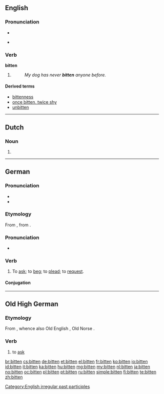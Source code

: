 {{also|Bitten}}
==English==

===Pronunciation===
* {{IPA|/ˈbɪtən/}}
* {{a|US}} {{IPA|/ˈbɪtⁿn̩/}}
*: {{rhymes|ɪtən}}

===Verb===
'''bitten'''

# {{past participle of|bite}}
#: ''My dog has never '''bitten''' anyone before.''

====Derived terms====
* [[bittenness]]
* [[once bitten, twice shy]]
* [[unbitten]]

[[Category:English irregular past participles]]

----

==Dutch==

===Noun===
{{head|nl}}

# {{nl-noun-form|pl=1|bit}}

----

==German==

===Pronunciation===
* {{IPA|/'bɪtn̩/|ˈbɪtən|lang=de}}
* {{audio|De-bitten.ogg|audio}}

===Etymology===
From {{etyl|goh|de}} {{term|bitten|lang=goh}}, from {{proto|Germanic|bidjanan|lang=de}}.

===Pronunciation===
* {{audio|De-at-bitten.ogg|audio (Austria)}}

===Verb===
{{de-verb}}

# {{transitive|or|intransitive}} To [[ask]]; to [[beg]]; to [[plead]]; to [[request]].

====Conjugation====
{{de-conj-strong|bitt|bat|gebeten|h|e||bät|a}}

----

==Old High German==

===Etymology===
From {{proto|Germanic|bidjanan|lang=goh}}, whence also Old English {{term|biddan|lang=ang}}, Old Norse {{term|biðja|lang=non}}.

===Verb===
{{head|goh|verb}}

# to [[ask]]

[[br:bitten]]
[[cs:bitten]]
[[de:bitten]]
[[et:bitten]]
[[el:bitten]]
[[fr:bitten]]
[[ko:bitten]]
[[io:bitten]]
[[id:bitten]]
[[it:bitten]]
[[ka:bitten]]
[[hu:bitten]]
[[mg:bitten]]
[[my:bitten]]
[[nl:bitten]]
[[ja:bitten]]
[[no:bitten]]
[[oc:bitten]]
[[pl:bitten]]
[[pt:bitten]]
[[ru:bitten]]
[[simple:bitten]]
[[fi:bitten]]
[[te:bitten]]
[[zh:bitten]]